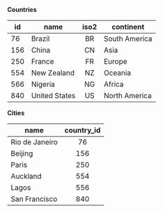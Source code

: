 
<div className="DummyData">
<div className="">
<strong>Countries</strong>

| id  | name          | iso2 | continent     |
| --- | ------------- | :--: | ------------- |
| 76  | Brazil        |  BR  | South America |
| 156 | China         |  CN  | Asia          |
| 250 | France        |  FR  | Europe        |
| 554 | New Zealand   |  NZ  | Oceania       |
| 566 | Nigeria       |  NG  | Africa        |
| 840 | United States |  US  | North America |

</div>
<div className="">
<strong>Cities</strong>

| name           | country_id |
| -------------- | :--------: |
| Rio de Janeiro |     76     |
| Beijing        |    156     |
| Paris          |    250     |
| Auckland       |    554     |
| Lagos          |    556     |
| San Francisco  |    840     |

</div>
</div>

